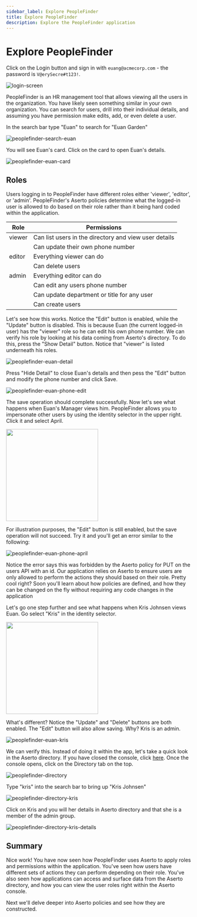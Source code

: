 ```yaml
---
sidebar_label: Explore PeopleFinder
title: Explore PeopleFinder
description: Explore the PeopleFinder application
---
```


# Explore PeopleFinder

Click on the Login button and sign in with `euang@acmecorp.com` - the password is `V@erySecre#t123!`.

![login-screen](/getting-started/login-screen.png)

PeopleFinder is an HR management tool that allows viewing all the users in the organization. You have likely seen something similar in your own organization. You can search for users, drill into their individual details, and assuming you have permission make edits, add, or even delete a user.

In the search bar type "Euan" to search for "Euan Garden"

![peoplefinder-search-euan](/peoplefinder-search-euan.png)

You will see Euan's card. Click on the card to open Euan's details.

![peoplefinder-euan-card](/peoplefinder-euan-card.png)

## Roles

Users logging in to PeopleFinder have different roles either 'viewer', 'editor', or 'admin'. PeopleFinder's Aserto policies determine what the logged-in user is allowed to do based on their role rather than it being hard coded within the application.

|Role|Permissions|
|----|-----------|
|viewer|Can list users in the directory and view user details|
|      |Can update their own phone number |
|editor|Everything viewer can do|
|      |Can delete users                |
|admin|Everything editor can do |
|      |Can edit any users phone number |
|     |Can update department or title for any user |
|     |Can create users|

Let's see how this works. Notice the "Edit" button is enabled, while the "Update" button is disabled. This is because Euan (the current logged-in user) has the "viewer" role so he can edit his own phone number. We can verify his role by looking at his data coming from Aserto's directory. To do this, press the "Show Detail" button. Notice that "viewer" is listed underneath his roles.

![peoplefinder-euan-detail](/peoplefinder-euan-detail.png)

Press "Hide Detail" to close Euan's details and then pess the "Edit" button and modify the phone number and click Save. 

![peoplefinder-euan-phone-edit](/peoplefinder-euan-phone-edit.png)

The save operation should complete successfully. Now let's see what happens when Euan's Manager views him. PeopleFinder allows you to impersonate other users by using the identity selector in the upper right. Click it and select April.

[<img src="/peoplefinder-user-impersonate-april.png" width="250px"/>](/peoplefinder-user-impersonate-april.png)

For illustration purposes, the "Edit" button is still enabled, but the save operation will not succeed. Try it and you'll get an error similar to the following:

![peoplefinder-euan-phone-april](/peoplefinder-euan-phone-april.png)

Notice the error says this was forbidden by the Aserto policy for PUT on the users API with an id. Our application relies on Aserto to ensure users are only allowed to perform the actions they should based on their role. Pretty cool right? Soon you'll learn about how policies are defined, and how they can be changed on the fly without requiring any code changes in the application

Let's go one step further and see what happens when Kris Johnsen views Euan. Go select "Kris" in the identity selector.

[<img src="/peoplefinder-user-impersonate-kris.png" width="250px"/>](/peoplefinder-user-impersonate-kris.png)

What's different? Notice the "Update" and "Delete" buttons are both enabled. The "Edit" button will also allow saving. Why? Kris is an admin. 

![peoplefinder-euan-kris](/peoplefinder-euan-kris.png)

We can verify this. Instead of doing it within the app, let's take a quick look in the Aserto directory. If you have closed the console, click [here](https://console.aserto.com). Once the console opens, click on the Directory tab on the top.

![peoplefinder-directory](/peoplefinder-directory.png)

Type "kris" into the search bar to bring up "Kris Johnsen"

![peoplefinder-directory-kris](/peoplefinder-directory-kris.png)

Click on Kris and you will her details in Aserto directory and that she is a member of the admin group.

![peoplefinder-directory-kris-details](/peoplefinder-directory-kris-details.png)

## Summary

Nice work! You have now seen how PeopleFinder uses Aserto to apply roles and permissions within the application. You've seen how users have different sets of actions they can perform depending on their role. You've also seen how applications can access and surface data from the Aserto directory, and how you can view the user roles right within the Aserto console.

Next we'll delve deeper into Aserto policies and see how they are constructed.
